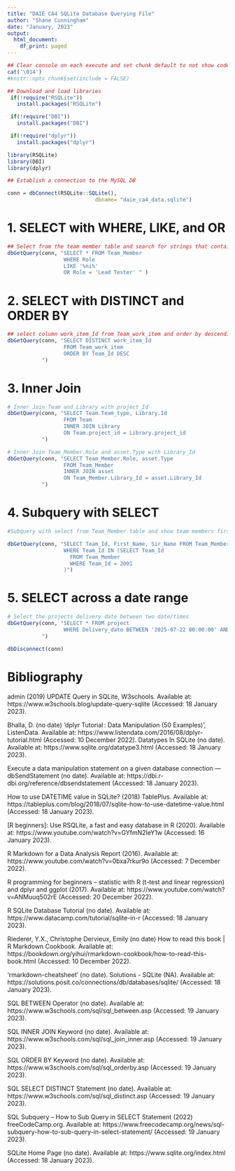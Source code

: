 ```yaml
---
title: "DAIE CA4 SQLite Database Querying File"
author: "Shane Cunningham"
date: "January, 2023"
output:
  html_document:
    df_print: paged
---
```




```r
## Clear console on each execute and set chunk default to not show code
cat('\014')
#knitr::opts_chunk$set(include = FALSE)
```




```r
## Download and load libraries
 if(!require("RSQLite"))
   install.packages("RSQLite")

 if(!require("DBI"))
   install.packages("DBI")

 if(!require("dplyr"))
   install.packages("dplyr")

library(RSQLite)
library(DBI)
library(dplyr)
```

```r
## Establish a connection to the MySQL DB

conn = dbConnect(RSQLite::SQLite(),
                            dbname= "daie_ca4_data.sqlite")
```

# 1. SELECT with WHERE, LIKE, and OR

```r
## Select from the team member table and search for strings that contain the letters in the sequence of ##'ni' or the role of Lead Tester
dbGetQuery(conn, "SELECT * FROM Team_Member 
                  WHERE Role
                  LIKE '%ni%'
                  OR Role = 'Lead Tester' " )

```

# 2. SELECT with DISTINCT and ORDER BY

```r

## select column work_item_Id from Team_work_item and order by descending order based on Team_Id
dbGetQuery(conn, "SELECT DISTINCT work_item_Id
                  FROM Team_work_item 
                  ORDER BY Team_Id DESC
           ")

```

# 3. Inner Join

```r
# Inner Join Team and Library with project_Id
dbGetQuery(conn, "SELECT Team.Team_type, Library.Id
                  FROM Team
                  INNER JOIN Library
                  ON Team.project_id = Library.project_id
           ")

# Inner Join Team_Member.Role and asset.Type with Library_Id
dbGetQuery(conn, "SELECT Team_Member.Role, asset.Type
                  FROM Team_Member
                  INNER JOIN asset
                  ON Team_Member.Library_Id = asset.Library_Id
           ")

```

# 4. Subquery with SELECT

```r

#Subquery with select from Team_Member table and show team members first and sir names with a Team_Id equal to 2001  

dbGetQuery(conn, "SELECT Team_Id, First_Name, Sir_Name FROM Team_Member
                  WHERE Team_Id IN (SELECT Team_Id
                    FROM Team_Member
                    WHERE Team_Id = 2001
                  )")

```

# 5. SELECT across a date range

```r
# Select the projects delivery date between two date/times
dbGetQuery(conn, "SELECT * FROM project
                  WHERE Delivery_date BETWEEN '2025-07-22 00:00:00' AND '2029-07-22 00:00:00' 
           ")

```

```r

dbDisconnect(conn) 

```

# Bibliography

admin (2019) UPDATE Query in SQLite, W3schools. Available at: https://www.w3schools.blog/update-query-sqlite (Accessed: 18 January 2023).

Bhalla, D. (no date) ‘dplyr Tutorial : Data Manipulation (50 Examples)’, ListenData. Available at: https://www.listendata.com/2016/08/dplyr-tutorial.html (Accessed: 10 December 2022).
Datatypes In SQLite (no date). Available at: https://www.sqlite.org/datatype3.html (Accessed: 18 January 2023).

Execute a data manipulation statement on a given database connection — dbSendStatement (no date). Available at: https://dbi.r-dbi.org/reference/dbsendstatement (Accessed: 18 January 2023).

How to use DATETIME value in SQLite? (2018) TablePlus. Available at: https://tableplus.com/blog/2018/07/sqlite-how-to-use-datetime-value.html (Accessed: 18 January 2023).

[R beginners]: Use  RSQLite, a fast and easy database in R (2020). Available at: https://www.youtube.com/watch?v=GYfmN2IeY1w (Accessed: 16 January 2023).

R Markdown for a Data Analysis Report (2016). Available at: https://www.youtube.com/watch?v=0bxa7rkur9o (Accessed: 7 December 2022).

R programming for beginners – statistic with R (t-test and linear regression) and dplyr and ggplot (2017). Available at: https://www.youtube.com/watch?v=ANMuuq502rE (Accessed: 20 December 2022).

R SQLite Database Tutorial (no date). Available at: https://www.datacamp.com/tutorial/sqlite-in-r (Accessed: 18 January 2023).

Riederer, Y.X., Christophe Dervieux, Emily (no date) How to read this book | R Markdown Cookbook. Available at: https://bookdown.org/yihui/rmarkdown-cookbook/how-to-read-this-book.html (Accessed: 10 December 2022).

‘rmarkdown-cheatsheet’ (no date).
Solutions - SQLite (NA). Available at: https://solutions.posit.co/connections/db/databases/sqlite/ (Accessed: 18 January 2023).

SQL BETWEEN Operator (no date). Available at: https://www.w3schools.com/sql/sql_between.asp (Accessed: 19 January 2023).

SQL INNER JOIN Keyword (no date). Available at: https://www.w3schools.com/sql/sql_join_inner.asp (Accessed: 19 January 2023).

SQL ORDER BY Keyword (no date). Available at: https://www.w3schools.com/sql/sql_orderby.asp (Accessed: 19 January 2023).

SQL SELECT DISTINCT Statement (no date). Available at: https://www.w3schools.com/sql/sql_distinct.asp (Accessed: 19 January 2023).

SQL Subquery – How to Sub Query in SELECT Statement (2022) freeCodeCamp.org. Available at: https://www.freecodecamp.org/news/sql-subquery-how-to-sub-query-in-select-statement/ (Accessed: 19 January 2023).

SQLite Home Page (no date). Available at: https://www.sqlite.org/index.html (Accessed: 18 January 2023).





